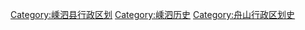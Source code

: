 [[Category:嵊泗县行政区划|Category:嵊泗县行政区划]]
[[Category:嵊泗历史|Category:嵊泗历史]]
[[Category:舟山行政区划史|Category:舟山行政区划史]]